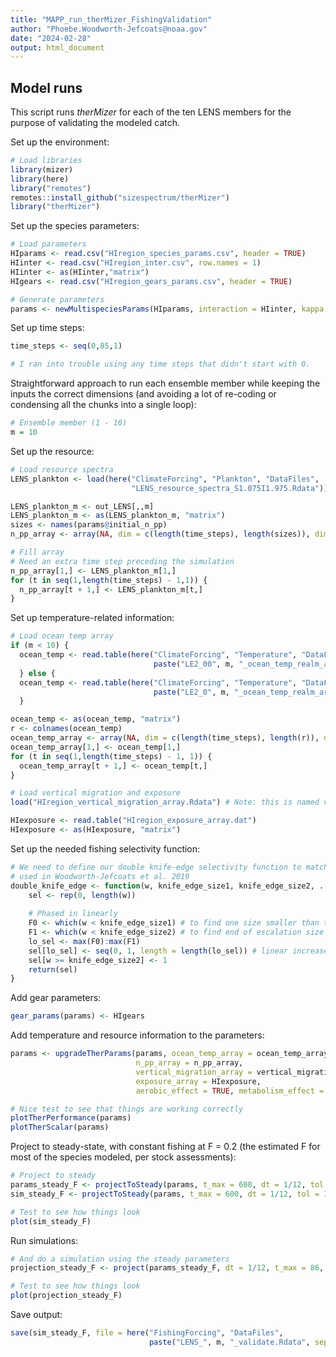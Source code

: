 ```yaml
---
title: "MAPP_run_therMizer_FishingValidation"
author: "Phoebe.Woodworth-Jefcoats@noaa.gov"
date: "2024-02-28"
output: html_document
---
```


## Model runs

This script runs _therMizer_ for each of the ten LENS members for the purpose of validating the modeled catch.  

Set up the environment:
```r
# Load libraries
library(mizer)
library(here)
library("remotes")
remotes::install_github("sizespectrum/therMizer")
library("therMizer")
```

Set up the species parameters:
```r
# Load parameters 
HIparams <- read.csv("HIregion_species_params.csv", header = TRUE)
HIinter <- read.csv("HIregion_inter.csv", row.names = 1)
HIinter <- as(HIinter,"matrix")
HIgears <- read.csv("HIregion_gears_params.csv", header = TRUE)

# Generate parameters
params <- newMultispeciesParams(HIparams, interaction = HIinter, kappa = 1e12, min_w_pp = 1e-14, w_pp_cutoff = 455400) 
```

Set up time steps:
```r
time_steps <- seq(0,85,1)

# I ran into trouble using any time steps that didn't start with 0.
```

Straightforward approach to run each ensemble member while keeping the inputs the correct dimensions (and avoiding a lot of re-coding or condensing all the chunks into a single loop):
```r
# Ensemble member (1 - 10)
m = 10
```

Set up the resource:
```r
# Load resource spectra
LENS_plankton <- load(here("ClimateForcing", "Plankton", "DataFiles",
                           "LENS_resource_spectra_S1.075I1.975.Rdata"))

LENS_plankton_m <- out_LENS[,,m]
LENS_plankton_m <- as(LENS_plankton_m, "matrix")
sizes <- names(params@initial_n_pp)
n_pp_array <- array(NA, dim = c(length(time_steps), length(sizes)), dimnames = list(time = time_steps, w = sizes))

# Fill array
# Need an extra time step preceding the simulation
n_pp_array[1,] <- LENS_plankton_m[1,]
for (t in seq(1,length(time_steps) - 1,1)) {
  n_pp_array[t + 1,] <- LENS_plankton_m[t,]
}
```

Set up temperature-related information:
```r
# Load ocean temp array
if (m < 10) {
  ocean_temp <- read.table(here("ClimateForcing", "Temperature", "DataFiles",
                                paste("LE2_00", m, "_ocean_temp_realm_array.dat", sep = "")))
  } else {
  ocean_temp <- read.table(here("ClimateForcing", "Temperature", "DataFiles",
                                paste("LE2_0", m, "_ocean_temp_realm_array.dat", sep = "")))
  }

ocean_temp <- as(ocean_temp, "matrix")
r <- colnames(ocean_temp)
ocean_temp_array <- array(NA, dim = c(length(time_steps), length(r)), dimnames = list(time = time_steps, realm_names = r))
ocean_temp_array[1,] <- ocean_temp[1,]
for (t in seq(1,length(time_steps) - 1, 1)) {
  ocean_temp_array[t + 1,] <- ocean_temp[t,]
}

# Load vertical migration and exposure
load("HIregion_vertical_migration_array.Rdata") # Note: this is named vertical_migration_array

HIexposure <- read.table("HIregion_exposure_array.dat")
HIexposure <- as(HIexposure, "matrix")
```

Set up the needed fishing selectivity function:
```r
# We need to define our double knife-edge selectivity function to match that 
# used in Woodworth-Jefcoats et al. 2019
double_knife_edge <- function(w, knife_edge_size1, knife_edge_size2, ...) { 
	sel <- rep(0, length(w)) 
	
	# Phased in linearly
	F0 <- which(w < knife_edge_size1) # to find one size smaller than that fished, for the 0 value 
	F1 <- which(w < knife_edge_size2) # to find end of escalation size range 
	lo_sel <- max(F0):max(F1) 
	sel[lo_sel] <- seq(0, 1, length = length(lo_sel)) # linear increase from 0 to F 
	sel[w >= knife_edge_size2] <- 1 
	return(sel) 
} 
```

Add gear parameters:
```r
gear_params(params) <- HIgears
```

Add temperature and resource information to the parameters:
```r
params <- upgradeTherParams(params, ocean_temp_array = ocean_temp_array,
                            n_pp_array = n_pp_array, 
                            vertical_migration_array = vertical_migration_array,
                            exposure_array = HIexposure, 
                            aerobic_effect = TRUE, metabolism_effect = TRUE)

# Nice test to see that things are working correctly
plotTherPerformance(params)
plotTherScalar(params)
```

Project to steady-state, with constant fishing at F = 0.2 (the estimated F for most of the species modeled, per stock assessments):
```r
# Project to steady
params_steady_F <- projectToSteady(params, t_max = 600, dt = 1/12, tol = 1e-7, effort = 0.2) 
sim_steady_F <- projectToSteady(params, t_max = 600, dt = 1/12, tol = 1e-7, effort = 0.2, return_sim = TRUE) 

# Test to see how things look
plot(sim_steady_F)
```

Run simulations:
```r
# And do a simulation using the steady parameters
projection_steady_F <- project(params_steady_F, dt = 1/12, t_max = 86, t_save = 1/12, effort = 0.2)

# Test to see how things look
plot(projection_steady_F)
```

Save output: 
```r
save(sim_steady_F, file = here("FishingForcing", "DataFiles",
                               paste("LENS_", m, "_validate.Rdata", sep = "")))
```